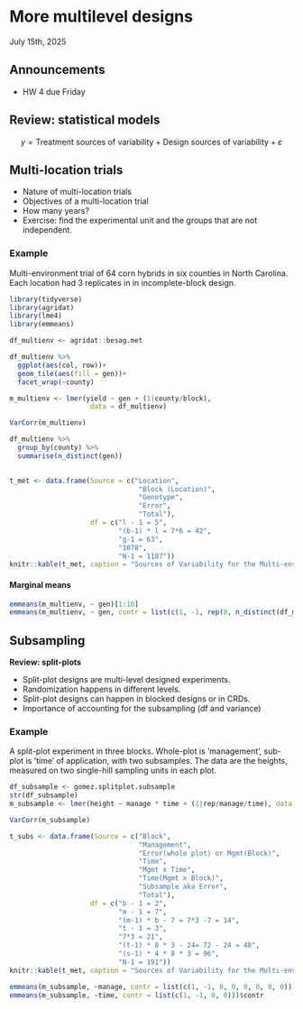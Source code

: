 # More multilevel designs
July 15th, 2025  

## Announcements

- HW 4 due Friday 

## Review: statistical models  

$$y = \text{Treatment sources of variability} + \text{Design sources of variability} + \varepsilon$$


## Multi-location trials  

- Nature of multi-location trials 
- Objectives of a multi-location trial  
- How many years? 
- Exercise: find the experimental unit and the groups that are not independent. 

### Example  

Multi-environment trial of 64 corn hybrids in six counties in North Carolina. Each location had 3 replicates in in incomplete-block design. 

```r
library(tidyverse)
library(agridat)
library(lme4)
library(emmeans)

df_multienv <- agridat::besag.met

df_multienv %>% 
  ggplot(aes(col, row))+
  geom_tile(aes(fill = gen))+
  facet_wrap(~county)

m_multienv <- lmer(yield ~ gen + (1|county/block), 
                    data = df_multienv)

VarCorr(m_multienv)
```

```r
df_multienv %>% 
  group_by(county) %>% 
  summarise(n_distinct(gen))
  
```

```r
t_met <- data.frame(Source = c("Location", 
                                "Block (Location)",
                                "Genotype",
                                "Error",
                                "Total"),
                    df = c("l - 1 = 5",
                           "(b-1) * l = 7*6 = 42",
                           "g-1 = 63", 
                           "1078",
                           "N-1 = 1187"))
knitr::kable(t_met, caption = "Sources of Variability for the Multi-environment trial")
```


#### Marginal means 

```r
emmeans(m_multienv, ~ gen)[1:10]
emmeans(m_multienv, ~ gen, contr = list(c(1, -1, rep(0, n_distinct(df_multienv$gen)-2))))$contr
```

## Subsampling   

**Review: split-plots**

- Split-plot designs are multi-level designed experiments. 
- Randomization happens in different levels. 
- Split-plot designs can happen in blocked designs or in CRDs.
- Importance of accounting for the subsampling (df and variance)

### Example  

A split-plot experiment in three blocks. Whole-plot is ’management’, sub-plot is ’time’ of application, with two subsamples. The data are the heights, measured on two single-hill sampling units in each plot.

```r
df_subsample <- gomez.splitplot.subsample
str(df_subsample)
m_subsample <- lmer(height ~ manage * time + (1|rep/manage/time), data = df_subsample)

VarCorr(m_subsample)
```

```r
t_subs <- data.frame(Source = c("Block", 
                                "Management",
                                "Error(whole plot) or Mgmt(Block)",
                                "Time",
                                "Mgmt x Time",
                                "Time(Mgmt x Block)",
                                "Subsample aka Error",
                                "Total"),
                    df = c("b - 1 = 2",
                           "m - 1 = 7",
                           "(m-1) * b - 7 = 7*3 -7 = 14",
                           "t - 1 = 3", 
                           "7*3 = 21",
                           "(t-1) * 8 * 3 - 24= 72 - 24 = 48",
                           "(s-1) * 4 * 8 * 3 = 96",
                           "N-1 = 191"))
knitr::kable(t_met, caption = "Sources of Variability for the Multi-environment trial")
```

```r
emmeans(m_subsample, ~manage, contr = list(c(1, -1, 0, 0, 0, 0, 0, 0)))$contr
emmeans(m_subsample, ~time, contr = list(c(1, -1, 0, 0)))$contr
```

